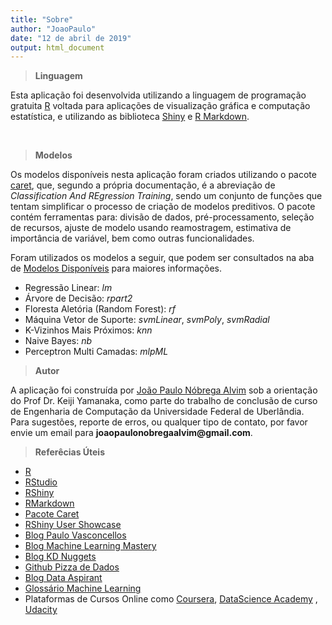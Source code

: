 ```yaml
---
title: "Sobre"
author: "JoaoPaulo"
date: "12 de abril de 2019"
output: html_document
---
```


> **Linguagem**

Esta aplicação foi desenvolvida utilizando a linguagem de programação gratuita [R](https://www.r-project.org/) voltada para aplicações de visualização gráfica e computação estatística, e utilizando as biblioteca [Shiny](http://shiny.rstudio.com/) e [R Markdown](https://rmarkdown.rstudio.com/).

<br>

> **Modelos**

Os modelos disponíveis nesta aplicação foram criados utilizando o pacote [caret](http://topepo.github.io/caret/index.html), que, segundo a própria documentação, é a abreviação de *Classification And REgression Training*, sendo um conjunto de funções que tentam simplificar o processo de criação de modelos preditivos. O pacote contém ferramentas para: divisão de dados, pré-processamento, seleção de recursos, ajuste de modelo usando reamostragem, estimativa de importância de variável, bem como outras funcionalidades.
<br>

Foram utilizados os modelos a seguir, que podem ser consultados na aba de [Modelos Disponíveis](https://topepo.github.io/caret/available-models.html) para maiores informações. <br>

- Regressão Linear: *lm* <br>
- Árvore de Decisão: *rpart2* <br>
- Floresta Aletória (Random Forest): *rf* <br>
- Máquina Vetor de Suporte: *svmLinear*, *svmPoly*, *svmRadial* <br>
- K-Vizinhos Mais Próximos: *knn* <br>
- Naive Bayes: *nb* <br>
- Perceptron Multi Camadas: *mlpML* <br>

> **Autor**

A aplicação foi construída por [João Paulo Nóbrega Alvim](https://www.linkedin.com/in/joao-paulo-alvim/) sob a orientação do Prof Dr. Keiji Yamanaka, como parte do trabalho de conclusão de curso de Engenharia de Computação da Universidade Federal de Uberlândia. <br>
Para sugestões, reporte de erros, ou qualquer tipo de contato, por favor envie um email para **joaopaulonobregaalvim@gmail.com**.
<br>

> **Referêcias Úteis**

- [R](https://www.r-project.org/)
- [RStudio](https://www.rstudio.com/)
- [RShiny](http://shiny.rstudio.com/)
- [RMarkdown](https://rmarkdown.rstudio.com/)
- [Pacote Caret](http://topepo.github.io/caret/index.html)
- [RShiny User Showcase](https://www.rstudio.com/products/shiny/shiny-user-showcase/)
- [Blog Paulo Vasconcellos](https://paulovasconcellos.com.br/)
- [Blog Machine Learning Mastery](https://machinelearningmastery.com/)
- [Blog KD Nuggets](https://www.kdnuggets.com/)
- [Github Pizza de Dados](https://github.com/leportella/datascience-pizza)
- [Blog Data Aspirant](http://dataaspirant.com/)
- [Glossário Machine Learning](https://developers.google.com/machine-learning/glossary/)
- Plataformas de Cursos Online como [Coursera](https://www.coursera.org/), [DataScience Academy](https://www.datascienceacademy.com.br/) , [Udacity](https://www.udemy.com)
<br>

